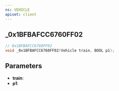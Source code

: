 ```yaml
---
ns: VEHICLE
apiset: client
---
```

## _0x1BFBAFCC6760FF02

```c
// 0x1BFBAFCC6760FF02
void _0x1BFBAFCC6760FF02(Vehicle train, BOOL p1);
```


## Parameters
* **train**:
* **p1**: